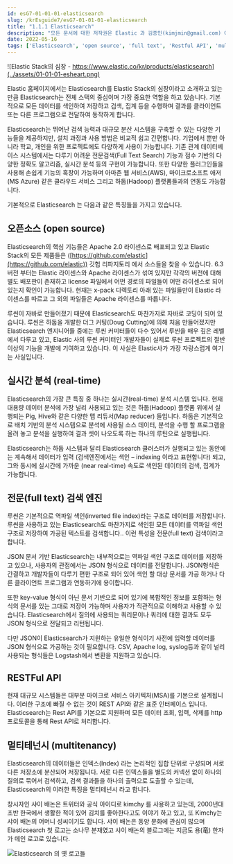 ```yaml
---
id: esG7-01-01-01-elasticsearch
slug: /krEsguide7/esG7-01-01-01-elasticsearch
title: "1.1.1 Elasticsearch"
description: "모든 문서에 대한 저작권은 Elastic 과 김종민(kimjmin@gmail.com) 에게 있으며 허가되지 않은 무단 복제나 배포 및 출판을 금지합니다. 본 문서의 내용 및 포함된 자료를 인용하고자 하는 경우 출처를 명시하고 게재된 주소를 김종민(kimjmin@gmail.com)에게 알려주시기 바랍니다."
date: 2022-05-16
tags: ['Elasticsearch', 'open source', 'full text', 'Restful API', 'multitenancy']
---
```


![Elastic Stack의 심장 - https://www.elastic.co/kr/products/elasticsearch](../assets/01-01-01-esheart.png)

Elastic 홈페이지에서는 Elasticsearch를 Elastic Stack의 심장이라고 소개하고 있는 만큼 Elasticsearch는 전체 스택의 중심이며 가장 중요한 역할을 하고 있습니다. 기본적으로 모든 데이터를 색인하여 저장하고 검색, 집계 등을 수행하며 결과를 클라이언트 또는 다른 프로그램으로 전달하여 동작하게 합니다.

Elasticsearch는 뛰어난 검색 능력과 대규모 분산 시스템을 구축할 수 있는 다양한 기능들을 제공하지만, 설치 과정과 사용 방법은 비교적 쉽고 간편합니다. 기업에서 뿐만 아니라 학교, 개인을 위한 프로젝트에도 다양하게 사용이 가능합니다. 기존 관계 데이터베이스 시스템에서는 다루기 어려운 전문검색(Full Text Search) 기능과 점수 기반의 다양한 정확도 알고리즘, 실시간 분석 등의 구현이 가능합니다. 또한 다양한 플러그인들을 사용해 손쉽게 기능의 혹장이 가능하며 아마존 웹 서비스(AWS), 마이크로소프트 애저(MS Azure) 같은 클라우드 서비스 그리고 하둡(Hadoop) 플랫폼들과의 연동도 가능합니다.

기본적으로 Elasticsearch 는 다음과 같은 특징들을 가지고 있습니다.

## 오픈소스 (open source)

Elasticsearch의 핵심 기능들은 Apache 2.0 라이센스로 배포되고 있고 Elastic Stack의 모든 제품들은 ([https://github.com/elastic](https://github.com/elastic)) 깃헙 리파지토리 에서 소스들을 찾을 수 있습니다. 6.3 버전 부터는 Elastic 라이센스와 Apache 라이센스가 섞여 있지만 각각의 버전에 대해 별도 배포판이 존재하고 license 파일에서 어떤 경로의 파일들이 어떤 라이센스로 되어 있는지 확인이 가능합니다. 현재는 x-pack 디렉토리 아래 있는 파일들만이 Elastic 라이센스를 따르고 그 외의 파일들은 Apache 라이센스를 따릅니다.

루씬이 자바로 만들어졌기 때문에 Elasticsearch도 마찬가지로 자바로 코딩이 되어 있습니다. 루씬은 하둡을 개발한 더그 커팅(Doug Cutting)에 의해 처음 만들어졌지만 Elasticsearch 엔지니어들 중에는 루씬 커미터들이 다수 있어서 루씬을 매우 깊은 레벨에서 다루고 있고, Elastic 사의 루씬 커미터인 개발자들이 실제로 루씬 프로젝트의 절반 이상의 기능을 개발에 기여하고 있습니다. 이 사실은 Elastic사가 가장 자랑스럽게 여기는 사실입니다.

## 실시간 분석 (real-time)

Elasticsearch의 가장 큰 특징 중 하나는 실시간(real-time) 분석 시스템 입니다. 현재 대용량 데이터 분석에 가장 널리 사용되고 있는 것은 하둡(Hadoop) 플랫폼 위에서 실행되는 Pig, Hive와 같은 다양한 맵 리듀서(Map reducer) 들입니다. 하둡은 기본적으로 배치 기반의 분석 시스템으로 분석에 사용될 소스 데이터, 분석을 수행 할 프로그램을 올려 놓고 분석을 실행하여 결과 셋이 나오도록 하는 하나의 루틴으로 실행됩니다.

Elasticsearch는 하둡 시스템과 달리 Elasticsearch 클러스터가 실행되고 있는 동안에는 계속해서 데이터가 입력 (검색엔진에서는 색인 – indexing 이라고 표현합니다) 되고, 그와 동시에 실시간에 가까운 (near real-time) 속도로 색인된 데이터의 검색, 집계가 가능합니다.

## 전문(full text) 검색 엔진

루씬은 기본적으로 역파일 색인(inverted file index)라는 구조로 데이터를 저장합니다. 루씬을 사용하고 있는 Elasticsearch도 마찬가지로 색인된 모든 데이터를 역파일 색인 구조로 저장하여 가공된 텍스트를 검색합니다.. 이런 특성을 전문(full text) 검색이라고 합니다.

JSON 문서 기반 Elasticsearch는 내부적으로는 역파일 색인 구조로 데이터를 저장하고 있으나, 사용자의 관점에서는 JSON 형식으로 데이터를 전달합니다. JSON형식은 간결하고 개발자들이 다루기 편한 구조로 되어 있어 색인 할 대상 문서를 가공 하거나 다른 클라이언트 프로그램과 연동하기에 용이합니다.

또한 key-value 형식이 아닌 문서 기반으로 되어 있기에 복합적인 정보를 포함하는 형식의 문서를 있는 그대로 저장이 가능하며 사용자가 직관적으로 이해하고 사용할 수 있습니다. Elasticsearch에서 질의에 사용되는 쿼리문이나 쿼리에 대한 결과도 모두 JSON 형식으로 전달되고 리턴됩니다.

다만 JSON이 Elasticsearch가 지원하는 유일한 형식이기 사전에 입력할 데이터를 JSON 형식으로 가공하는 것이 필요합니다. CSV, Apache log, syslog등과 같이 널리 사용되는 형식들은 Logstash에서 변환을 지원하고 있습니다.

## RESTFul API

현재 대규모 시스템들은 대부분 마이크로 서비스 아키텍처(MSA)를 기본으로 설계됩니다. 이러한 구조에 빠질 수 없는 것이 REST API와 같은 표준 인터페이스 입니다. Elasticsearch는 Rest API를 기본으로 지원하며 모든 데이터 조회, 입력, 삭제를 http 프로토콜을 통해 Rest API로 처리합니다.

## 멀티테넌시 (multitenancy)

Elasticsearch의 데이터들은 인덱스(Index) 라는 논리적인 집합 단위로 구성되며 서로 다른 저장소에 분산되어 저장됩니다. 서로 다른 인덱스들을 별도의 커넥션 없이 하나의 질의로 묶어서 검색하고, 검색 결과들을 하나의 출력으로 도출할 수 있는데, Elasticsearch의 이러한 특징을 멀티테넌시 라고 합니다.

창시자인 샤이 배논은 트위터와 공식 아이디로 kimchy 를 사용하고 있는데, 2000년대 초반 한국에서 생활한 적이 있어 김치를 좋아한다고도 이야기 하고 있고, 또 Kimchy는 샤이 배논의 어머니 성씨이기도 합니다. 샤이 배논은 동양 문화에 관심이 많으며 Elasticsearch 첫 로고는 소나무 분재였고 샤이 배논의 블로그에는 지금도 용(竜) 한자가 메인 로고로 있습니다.

![Elasticsearch 의 옛 로고들](../assets/01-01-01_esOldLogo.png)
